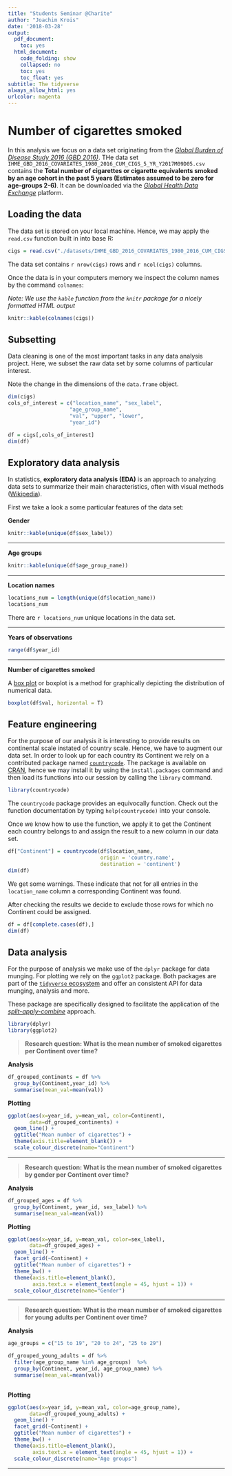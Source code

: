 ```yaml
---
title: "Students Seminar @Charite"
author: "Joachim Krois"
date: '2018-03-28'
output:
  pdf_document:
    toc: yes
  html_document:
    code_folding: show
    collapsed: no
    toc: yes
    toc_float: yes
subtitle: The tidyverse
always_allow_html: yes
urlcolor: magenta
---
```


# Number of cigarettes smoked 

In this analysis we focus on a data set originating from the [_Global Burden of Disease Study 2016 (GBD 2016)_](http://www.healthdata.org/gbd). THe data set `IHME_GBD_2016_COVARIATES_1980_2016_CUM_CIGS_5_YR_Y2017M09D05.csv` contains the __Total number of cigarettes or cigarette equivalents smoked by an age cohort in the past 5 years (Estimates assumed to be zero for age-groups 2-6)__. It can be downloaded via the [_Global Health Data Exchange_](http://ghdx.healthdata.org/gbd-2016) platform.


## Loading the data

The data set is stored on your local machine. Hence, we may apply the `read.csv` function built in into base R:

```r
cigs = read.csv("./datasets/IHME_GBD_2016_COVARIATES_1980_2016_CUM_CIGS_5_YR_Y2017M09D05.csv")
```

The data set contains `r nrow(cigs)` rows and `r ncol(cigs)` columns.

Once the data is in your computers memory we inspect the column names by the command `colnames`:

_Note: We use the `kable` function from the `knitr` package for a nicely formatted HTML output_

```r
knitr::kable(colnames(cigs))
```


## Subsetting

Data cleaning is one of the most important tasks in any data analysis project. Here, we subset the raw data set by some columns of particular interest.

Note the change in the dimensions of the `data.frame`  object.


```r
dim(cigs)
cols_of_interest = c("location_name", "sex_label", 
                    "age_group_name",  
                    "val", "upper", "lower",
                    "year_id")

df = cigs[,cols_of_interest]
dim(df)

```


## Exploratory data analysis

In statistics, **exploratory data analysis (EDA)** is an approach to analyzing data sets to summarize their main characteristics, often with visual methods ([Wikipedia](https://en.wikipedia.org/wiki/Exploratory_data_analysis)).

First we take a look a some particular features of the data set:


**Gender**

```r
knitr::kable(unique(df$sex_label))
```

***

**Age groups**

```r
knitr::kable(unique(df$age_group_name))
```

***

**Location names**


```r
locations_num = length(unique(df$location_name))
locations_num
```

There are `r locations_num` unique locations in the data set.

***

**Years of observations**

```r
range(df$year_id)
```


***

**Number of cigarettes smoked**

A [box plot](https://en.wikipedia.org/wiki/Box_plot) or boxplot is a method for graphically depicting the distribution of numerical data. 


```r
boxplot(df$val, horizontal = T)
```


## Feature engineering

For the purpose of our analysis it is interesting to provide results on continental scale instated of country scale. Hence, we have to augment our data set. In order to look up for each country its Continent we rely on a contributed package named [`countrycode`](https://cran.r-project.org/web/packages/countrycode/index.html). The package is available on [CRAN](https://cran.r-project.org/), hence we may install it by using the `install.packages` command and then load its functions into our session by calling the `library` command.


```r
library(countrycode)
```

The `countrycode` package provides an equivocally function. Check out the function documentation by typing `help(countrycode)` into your console.

Once we know how to use the function, we apply it to get the Continent each country belongs to and assign the result to a new column in our data set.

```r
df["Continent"] = countrycode(df$location_name, 
                              origin = 'country.name', 
                              destination = 'continent')
dim(df)
```

We get some warnings. These indicate that not for all entries in the `location_name` column a corresponding Continent was found.

After checking the results we decide to exclude those rows for which no Continent could be assigned. 

```r
df = df[complete.cases(df),]
dim(df)
```


## Data analysis

For the purpose of analysis we make use of the `dplyr` package for data munging. For plotting we rely on the `ggplot2` package. Both packages are part of the [`tidyverse` ecosystem](https://www.tidyverse.org/) and offer an consistent API for data munging, analysis and more.

These package are specifically designed to facilitate the application of the [_split-apply-combine_](https://www.jstatsoft.org/article/view/v040i01) approach. 

```r
library(dplyr)
library(ggplot2)
```


> **Research question: What is the mean number of smoked cigarettes per Continent over time?**

**Analysis**

```r
df_grouped_continents = df %>%
  group_by(Continent,year_id) %>% 
  summarise(mean_val=mean(val))
```


**Plotting**
```r
ggplot(aes(x=year_id, y=mean_val, color=Continent),
       data=df_grouped_continents) + 
  geom_line() + 
  ggtitle("Mean number of cigarettes") +
  theme(axis.title=element_blank()) +
  scale_colour_discrete(name="Continent")
```


***

> **Research question: What is the mean number of smoked cigarettes by gender per Continent over time?**

**Analysis**

```r
df_grouped_ages = df %>%
  group_by(Continent, year_id, sex_label) %>% 
  summarise(mean_val=mean(val))
```


**Plotting**

```r
ggplot(aes(x=year_id, y=mean_val, color=sex_label),
       data=df_grouped_ages) + 
  geom_line() + 
  facet_grid(~Continent) + 
  ggtitle("Mean number of cigarettes") +
  theme_bw() +
  theme(axis.title=element_blank(),
        axis.text.x = element_text(angle = 45, hjust = 1)) +
  scale_colour_discrete(name="Gender")
```


***

> **Research question: What is the mean number of smoked cigarettes for young adults per Continent over time?**

**Analysis**

```r
age_groups = c("15 to 19", "20 to 24", "25 to 29")

df_grouped_young_adults = df %>% 
  filter(age_group_name %in% age_groups)  %>%
  group_by(Continent, year_id, age_group_name) %>% 
  summarise(mean_val=mean(val)) 
  
```


**Plotting**

```r
ggplot(aes(x=year_id, y=mean_val, color=age_group_name),
       data=df_grouped_young_adults) + 
  geom_line() + 
  facet_grid(~Continent) + 
  ggtitle("Mean number of cigarettes") +
  theme_bw() +
  theme(axis.title=element_blank(),
        axis.text.x = element_text(angle = 45, hjust = 1)) +
  scale_colour_discrete(name="Age groups")
```


***







